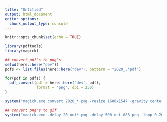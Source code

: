 ```yaml
---
title: "Untitled"
output: html_document
editor_options: 
  chunk_output_type: console
---
```


```r
knitr::opts_chunk$set(echo = TRUE)
```

```r
library(pdftools)
library(magick)

## convert pdf's to png's
setwd(here::here("dev"))
pdfs <- list.files(here::here("dev"), pattern = "2020_.*pdf")

for(pdf in pdfs) {
  pdf_convert(pdf = here::here("dev", pdf), 
              format = "png", dpi = 250)
}

system("magick.exe convert 2020_*.png -resize 1600x1547 -gravity center -background black -extent 1600x1547 out-%03d.png")

## convert png's to gif
system("magick.exe -delay 20 out*.png -delay 500 out-083.png -loop 0 2020_44_CanadianWindTurbines.gif")
```
